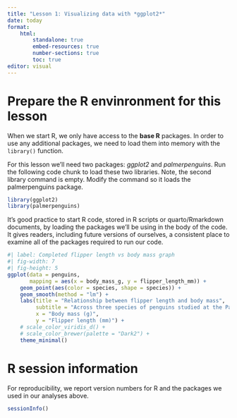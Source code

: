 ---
title: "Lesson 1: Visualizing data with *ggplot2*"
date: today
format:
    html:
        standalone: true
        embed-resources: true
        number-sections: true
        toc: true
editor: visual
---

# Prepare the R envinronment for this lesson

When we start R, we only have access to the **base R** packages. In order to use
any additional packages, we need to load them into memory with the `library()`
function.

For this lesson we'll need two packages: *ggplot2* and *palmerpenguins*. Run the
following code chunk to load these two libraries. Note, the second library
command is empty. Modify the command so it loads the palmerpenguins package.

```{r}
library(ggplot2)
library(palmerpenguins)
```

It's good practice to start R code, stored in R scripts or quarto/Rmarkdown
documents, by loading the packages we'll be using in the body of the code. It
gives readers, including future versions of ourselves, a consistent place to
examine all of the packages required to run our code.




```{r}
#| label: Completed flipper length vs body mass graph
#| fig-width: 7
#| fig-height: 5
ggplot(data = penguins,
       mapping = aes(x = body_mass_g, y = flipper_length_mm)) +
    geom_point(aes(color = species, shape = species)) +
    geom_smooth(method = "lm") +
    labs(title = "Relationship between flipper length and body mass",
         subtitle = "Across three species of penguins studied at the Palmer Research Station",
         x = "Body mass (g)",
         y = "Flipper length (mm)") +
    # scale_color_viridis_d() +
    # scale_color_brewer(palette = "Dark2") +
    theme_minimal()
```




# R session information

For reproducibility, we report version numbers for R and the packages we used in
our analyses above.

```{r}
sessionInfo()
```
